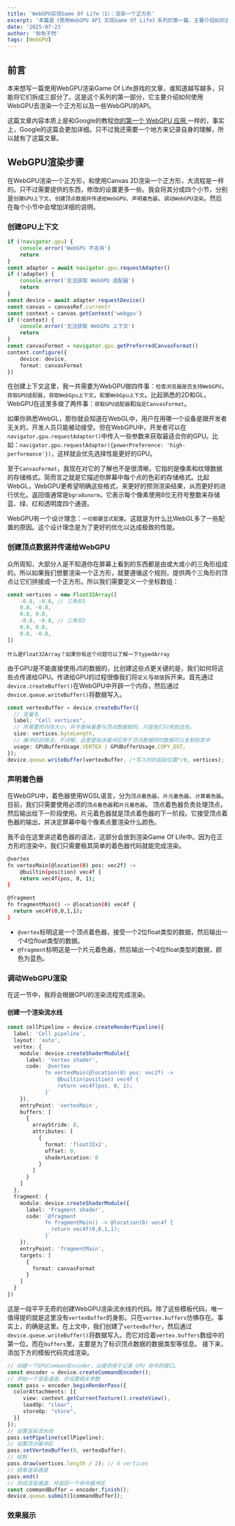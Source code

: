 ```yaml
---
title: 'WebGPU实现Game Of Life（1）：渲染一个正方形'
excerpt: '本篇是《使用WebGPU API 实现Game Of Life》系列的第一篇，主要介绍如何去使用WebGPU渲染一个正方形'
date: '2025-07-23'
author: '匆匆孑然'
tags: [WebGPU]
---
```

## 前言
本来想写一篇使用WebGPU渲染Game Of Life游戏的文章，谁知道越写越多，只能将它们拆成三部分了。这是这个系列的第一部分，它主要介绍如何使用WebGPU去渲染一个正方形以及一些WebGPU的API。   

这篇文章内容本质上是和Google的教程[你的第一个 WebGPU 应用
](https://codelabs.developers.google.com/your-first-webgpu-app?hl=zh-cn#0)一样的，事实上，Google的这篇会更加详细。只不过我还需要一个地方来记录自身的理解，所以就有了这篇文章。
## WebGPU渲染步骤
在WebGPU渲染一个正方形，和使用Canvas 2D渲染一个正方形，大流程是一样的。只不过需要提供的东西，修改的设置更多一些。我会将其分成四个小节，分别是`创建GPU上下文`、`创建顶点数据并传递给WebGPU`、`声明着色器`、`调动WebGPU渲染`。然后在每个小节中会增加详细的说明。

### 创建GPU上下文
```ts
if (!navigator.gpu) {
    console.error('WebGPU 不支持')
    return
}
const adapter = await navigator.gpu.requestAdapter()
if (!adapter) {
    console.error('无法获取 WebGPU 适配器')
    return
}
const device = await adapter.requestDevice()
const canvas = canvasRef.current!
const context = canvas.getContext('webgpu')
if (!context) {
    console.error('无法获取 WebGPU 上下文')
    return
}
const canvasFormat = navigator.gpu.getPreferredCanvasFormat()
context.configure({
    device: device,
    format: canvasFormat
})
```
在创建上下文这里，我一共需要为WebGPU做四件事：`检查浏览器是否支持WebGPU`，`获取GPU适配器`，`获取WebGpu上下文`，`配置WebGpu上下文`。比起熟悉的2D和GL，WebGPU在这里多做了两件事：`获取GPU适配器`和`指定CanvasFormat`。

如果你熟悉WebGL，那你就会知道在WebGL中，用户在用哪一个设备是跟开发者无关的，开发人员只能被动接受。但在WebGPU中，开发者可以在`navigator.gpu.requestAdapter()`中传入一些参数来获取最适合你的GPU。比如：`navigator.gpu.requestAdapter({powerPreference: 'high-performance'})`，这样就会优先选择性能更好的GPU。

至于`CanvasFormat`，我现在对它的了解也不是很清晰。它指的是像素和纹理数据的存储格式。简而言之就是它描述你屏幕中每个点的色彩的存储格式。比起WebGL，WebGPU更希望明确这些格式，来更好的预测渲染结果，从而更好的进行优化。返回值通常是`bgra8unorm`，它表示每个像素使用8位无符号整数来存储蓝、绿、红和透明度四个通道。

WebGPU有一个设计理念：`一切都要显式配置`。这就是为什么比WebGL多了一些配置的原因。这个设计理念是为了更好的优化以达成极致的性能。

### 创建顶点数据并传递给WebGPU
众所周知，大部分人是不知道你在屏幕上看到的东西都是由或大或小的三角形组成的。所以如果我们想要渲染一个正方形，就要遵循这个规则，提供两个三角形的顶点让它们拼接成一个正方形。所以我们需要定义一个坐标数组：
```ts
const vertices = new Float32Array([
    -0.8, -0.8, // 三角形1
    0.8, -0.8,
    0.8, 0.8,
    -0.8, -0.8, // 三角形2
    0.8, 0.8,
    0.8, -0.8,
])
```
`什么是Float32Array？如果你有这个问题可以了解一下typedArray`   

由于GPU是不能直接使用JS的数据的，比创建这些点更关键的是，我们如何将这些点传递给GPU。传递给GPU的过程很像我们将`定义`与`赋值`拆开来。首先通过`device.createBuffer()`在WebGPU中开辟一个内存，然后通过`device.queue.writeBuffer()`将数据写入。
```ts
const vertexBuffer = device.createBuffer({
  // 变量名
  label: "Cell vertices",
  // 所需要的内存大小，并不意味着要与顶点数据相同，只是我们只用到这些。
  size: vertices.byteLength, 
  // 缓冲区的用法，不详解，这里是指该缓冲区用于顶点数据同时数据可以复制到其中
  usage: GPUBufferUsage.VERTEX | GPUBufferUsage.COPY_DST, 
});
device.queue.writeBuffer(vertexBuffer, /*写入时的起始位置*/0, vertices);
```
### 声明着色器
在WebGPU中，着色器使用WGSL语言，分为`顶点着色器`、`片元着色器`、`计算着色器`。目前，我们只需要使用必须的`顶点着色器`和`片元着色器`。 顶点着色器负责处理顶点，然后输出给下一阶段使用。片元着色器就是顶点着色器的下一阶段。它接受顶点着色器的输出，并决定屏幕中每个像素点要渲染什么颜色。

我不会在这里讲述着色器的语法，这部分会放到渲染Game Of Life中。因为在正方形的渲染中，我们只需要极其简单的着色器代码就能完成渲染。

```bash
@vertex
fn vertexMain(@location(0) pos: vec2f) ->
    @builtin(position) vec4f {
    return vec4f(pos, 0, 1);
}
      
@fragment
fn fragmentMain() -> @location(0) vec4f {
  return vec4f(0,0,1,1);
}
```
- `@vertex`标明这是一个顶点着色器，接受一个2位float类型的数据，然后输出一个4位float类型的数据。
- `@fragment`标明这是一个片元着色器，然后输出一个4位float类型的数据，颜色为蓝色。
### 调动WebGPU渲染
在这一节中，我将会根据GPU的渲染流程完成渲染。
#### 创建一个渲染流水线
```ts
const cellPipeline = device.createRenderPipeline({
  label: 'Cell pipeline',
  layout: 'auto',
  vertex: {
    module: device.createShaderModule({
      label: 'Vertex shader',
      code: `@vertex
            fn vertexMain(@location(0) pos: vec2f) ->
                @builtin(position) vec4f {
                return vec4f(pos, 0, 1);
            }`
    }),
    entryPoint: 'vertexMain',
    buffers: [
      {
        arrayStride: 8,
        attributes: [
          {
            format: 'float32x2',
            offset: 0,
            shaderLocation: 0
          }
        ]
      }
    ]
  },
  fragment: {
    module: device.createShaderModule({
      label: 'Fragment shader',
      code: `@fragment
            fn fragmentMain() -> @location(0) vec4f {
              return vec4f(0,0,1,1);
            }`
    }),
    entryPoint: 'fragmentMain',
    targets: [
      {
        format: canvasFormat
      }
    ]
  }
})
```
这是一段平平无奇的创建WebGPU渲染流水线的代码。除了这些模板代码，唯一值得提的就是这里没有`vertexBuffer`的身影。只在`vertex.buffers`仿佛存在。事实上，的确是这里。在上文中，我们创建了`vertexBuffer`，然后通过`device.queue.writeBuffer()`将数据写入。而它对应着`vertex.buffers`数组中的第一位。而在`buffers`里，主要是为了标识顶点数据的数据类型等信息。
接下来，添加下方的模板代码完成渲染。
```ts
// 创建一个GPUCommandEncoder，以提供用于记录 GPU 命令的接口。
const encoder = device.createCommandEncoder();
// 开始一个渲染通道，并设置相关参数
const pass = encoder.beginRenderPass({
  colorAttachments: [{
     view: context.getCurrentTexture().createView(),
     loadOp: "clear",
     storeOp: "store",
  }]
});
// 设置渲染流水线
pass.setPipeline(cellPipeline);
// 设置顶点缓冲区
pass.setVertexBuffer(0, vertexBuffer);
// 绘制
pass.draw(vertices.length / 2); // 6 vertices
// 结束渲染通道
pass.end()
// 完成渲染通道，并返回一个命令缓冲区
const commandBuffer = encoder.finish();
device.queue.submit([commandBuffer]);
```
### 效果展示

<Demo />